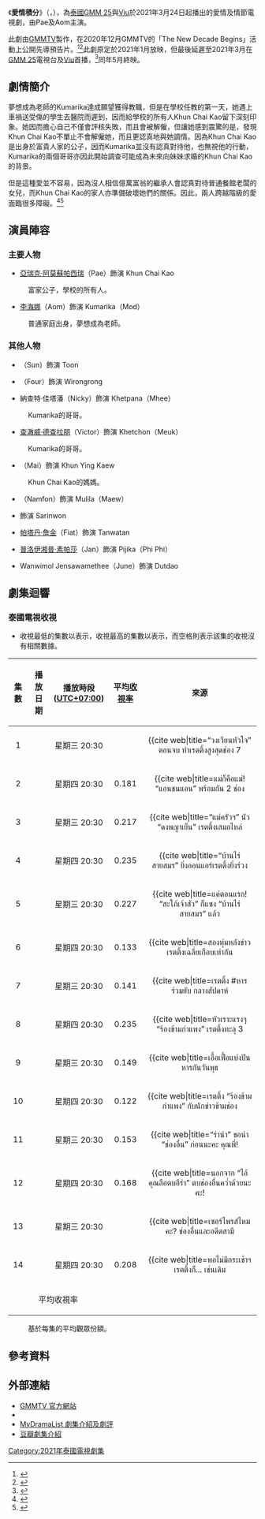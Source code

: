 {{Infobox Television
| show_name     = 愛情積分
| original_name = {{lang|th|แต้มรัก}}
| image         = File:Mr Lipstick.png
| image_size    = 250 px
| caption       = 
| show_name_2   = 
| genre         = 愛情<br>{{le|泰國肥皂劇|Thai television soap opera|情節劇}}
| format        = 
| based_on      = 
| creator       = 
| developer     = 
| writer        = 
| director      = Ekkasit Trakulkasemsuk
| starring      = [[亞瑞克·阿莫蘇帕西瑞|亞瑞克·阿莫蘇帕西瑞]]<br>[[李海娜|李海娜]]
| theme_music_composer = 
| opentheme            = 
| endtheme             = 
| composer             = 
| country       = {{THA}}
| location      = {{THA}}
| language      = [[泰語|泰語]]
| num_episodes  = 14
| runtime       = 46 - 48 分鐘
| company       = [[GMMTV|GMMTV]]
| producer      = 
| channel       = [[GMM_25|GMM 25]]<br/>[[Viu|Viu]]
| first_run     = {{THA}}
| first_aired   = {{Start date|2021|3|24}}
| last_aired    = {{End date|2021|5|13}}
| related       = 
| preceded_by   = 
| followed_by   = 
| website       = https://www.gmm-tv.com/contents/episode/ZRgWQ/ GMMTV
| production_website = 
}}
《'''愛情積分'''》（{{lang-th|'''แต้มรัก'''}}，{{lang-en|Mr. Lipstick}}），為[[泰國|泰國]][[GMM_25|GMM 25]]與[[Viu|Viu]]於2021年3月24日起播出的愛情及情節電視劇，由Pae及Aom主演。

此劇由[[GMMTV|GMMTV]]製作，在2020年12月GMMTV的「The New Decade Begins」活動上公開先導預告片。<ref>{{cite web |title='จีเอ็มเอ็มทีวี'ขนทัพนักแสดง เปิดโผ 16 ซีรีส์ปี 2021 |url=https://www.thaipost.net/main/detail/85982/ |website=thaipost.net |publisher=Thai Post |access-date=10-02-2021 |language=Th |date=04-12-2020 |archive-date=2020-12-04 |archive-url=https://web.archive.org/web/20201204130856/https://www.thaipost.net/main/detail/85982 |dead-url=no }}</ref><ref>{{cite web |title="GMMTV" เปิดโผ 16 ซีรีส์เรื่องเยี่ยม พร้อมเผยโปรเจ็คท์ใหม่สุดปัง |url=https://www.dailynews.co.th/entertainment/810896/ |website=dailynews.co.th |publisher=Dailynews |access-date=10-02-2021 |language=Th |date=06-12-2020 |archive-date=2020-12-09 |archive-url=https://web.archive.org/web/20201209232822/https://www.dailynews.co.th/entertainment/810896 |dead-url=no }}</ref>此劇原定於2021年1月放映，但最後延遲至2021年3月在[[GMM_25|GMM 25]]電視台及[[Viu|Viu]]首播，<ref>{{cite web|title=เรื่องย่อ แต้มรัก|url=https://drama.kapook.com/view238595.html/|website=kapook.com|publisher=kapook.com|access-date=2021-03-18|language=Th|date=03-2021|archive-date=2021-03-09|archive-url=https://web.archive.org/web/20210309143714/https://drama.kapook.com/view238595.html|dead-url=no}}</ref>同年5月終映。

== 劇情簡介 ==
夢想成為老師的Kumarika達成願望獲得教職，但是在學校任教的第一天，她遇上車禍送受傷的學生去醫院而遲到，因而給學校的所有人Khun Chai Kao留下深刻印象。她因而擔心自己不僅會評核失敗，而且會被解僱，但讓她感到震驚的是，發現Khun Chai Kao不單止不會解僱她，而且更認真地與她調情。因為Khun Chai Kao是出身於富貴人家的公子，因而Kumarika並沒有認真對待他，也無視他的行動，Kumarika的兩個哥哥亦因此開始調查可能成為未來向妹妹求婚的Khun Chai Kao的背景。

但是這種愛並不容易，因為沒人相信億萬富翁的繼承人會認真對待普通餐館老闆的女兒，而Khun Chai Kao的家人亦準備破壞她們的關係。因此，兩人跨越階級的愛面臨很多障礙。<ref>{{cite web |title="เป้-ออม" จัดหนักความสนุกกับเรื่องราวรักสุดฮาที่พร้อมกระตุกต่อมฟิน |url=https://www.dailynews.co.th/entertainment/829975/ |website=dailynews.co.th |publisher=Daily News |access-date=2021-03-18 |language=Th |date=12-03-2021 |archive-date=2021-03-15 |archive-url=https://web.archive.org/web/20210315010318/https://dailynews.co.th/entertainment/829975 |dead-url=no }}</ref><ref>{{cite web |title=อยากรักกับคุณชายก็ต้องทำแต้ม! Trailer แต้มรัก Mr.Lipstick|url=https://www.youtube.com/watch?v=Bgf1janswsg/ |website=YouTube |publisher=GMMTV |access-date=2021-03-18|language=Th |date=11-03-2021}}</ref>

== 演員陣容 ==
{{small|註：括號內的演員姓名為小名。}}
=== 主要人物 ===
* [[亞瑞克·阿莫蘇帕西瑞|亞瑞克·阿莫蘇帕西瑞]]（Pae）飾演 Khun Chai Kao
: 富家公子，學校的所有人。

* [[李海娜|李海娜]]（Aom）飾演 Kumarika（Mod）
: 普通家庭出身，夢想成為老師。

=== 其他人物 ===
* {{link-th|帕拉查功·皮亞薩庫喬|ประชากร ปิยะสกุลแก้ว}}（Sun）飾演 Toon

* {{link-th|Sakonrat Woraurai|ศกลรัตน์ วรอุไร}}（Four）飾演 Wirongrong

* 納查特·佳塔潘（Nicky）飾演 Khetpana（Mhee）
: Kumarika的哥哥。

* [[查澈威·德查拉朋|查澈威·德查拉朋]]（Victor）飾演 Khetchon（Meuk）
: Kumarika的哥哥。

* {{link-th|納塔·咯誒|นัฏฐา ลอยด์}}（Mai）飾演 Khun Ying Kaew
: Khun Chai Kao的媽媽。

* {{link-th|Sruangsuda Lawanprasert|สรวงสุดา ลาวัณย์ประเสริฐ}}（Namfon）飾演 Mulila（Maew）

* {{link-th|Ampha Phoosit|อำภา ภูษิต}} 飾演 Sarinwon

* [[帕塔丹·詹金|帕塔丹·詹金]]（Fiat）飾演 Tanwatan

* [[普洛伊湘普·素帕莎|普洛伊湘普·素帕莎]]（Jan）飾演 Pijika（Phi Phi）

* Wanwimol Jensawamethee（June）飾演 Dutdao

== 劇集迴響 ==
=== 泰國電視收視 ===
*收視最低的集數以{{color|blue|'''藍色'''}}表示，收視最高的集數以{{color|red|'''紅色'''}}表示，而空格則表示該集的收視沒有相關數據。

{| class="wikitable"
! 集數<br>{{abbr|No.|Number}}
! 播放日期
! 播放時段<br>([[UTC+07:00|UTC+07:00]])
! 平均[[尼爾森收視率|收視率]]
! 來源
|-
! style="text-align: center;" | 1
| style="text-align: center;" | {{start_date|2021|03|24}}
| style="text-align: center;" | 星期三 20:30
| style="text-align: center;" | {{color|red|'''0.289'''}}
| style="text-align: center;" | <ref name="ep01">{{cite web|title=“วงเวียนหัวใจ” ตอนจบ ทำเรตติ้งสูงสุดช่อง 7
|url=https://www.facebook.com/Kwiangremote/posts/2518732198432668|website=facebook.com|publisher=เขวี้ยงรีโมท|language=th|date=2021-03-25|accessdate=2021-03-25}}</ref>
|-
! style="text-align: center;" | 2
| style="text-align: center;" | {{start_date|2021|03|25}}
| style="text-align: center;" | 星期四 20:30
| style="text-align: center;" | 0.181
| style="text-align: center;" | <ref name="ep02">{{cite web|title=แม่ก็คือแม่! “แอนชนแอน” พร้อมกัน 2 ช่อง
|url=https://www.facebook.com/Kwiangremote/posts/2519353905037164|website=facebook.com|publisher=เขวี้ยงรีโมท|language=th|date=2021-03-26|accessdate=2021-03-26}}</ref>
|-
! style="text-align: center;" | 3
| style="text-align: center;" | {{start_date|2021|03|31}}
| style="text-align: center;" | 星期三 20:30
| style="text-align: center;" | 0.217
| style="text-align: center;" | <ref name="ep03">{{cite web|title=“แม่ครัวฯ” นัว “ดงพญาเย็น” เรตติ้งเสมอไหล่
|url=https://www.facebook.com/Kwiangremote/posts/2523392281299993|website=facebook.com|publisher=เขวี้ยงรีโมท|language=th|date=2021-04-01|accessdate=2021-04-01}}</ref>
|-
! style="text-align: center;" | 4
| style="text-align: center;" | {{start_date|2021|04|01}}
| style="text-align: center;" | 星期四 20:30
| style="text-align: center;" | 0.235
| style="text-align: center;" | <ref name="ep04">{{cite web|title=“บ้านไร่สายสมร” ยิ่งออนแอร์เรตติ้งยิ่งร่วง
|url=https://www.facebook.com/Kwiangremote/posts/2524110867894801|website=facebook.com|publisher=เขวี้ยงรีโมท|language=th|date=2021-04-02|accessdate=2021-04-02}}</ref>
|-
! style="text-align: center;" | 5
| style="text-align: center;" | {{start_date|2021|04|07}}
| style="text-align: center;" | 星期三 20:30
| style="text-align: center;" | 0.227
| style="text-align: center;" | <ref name="ep05">{{cite web|title=แค่ตอนแรก! “สะใภ้เจ้าสัว” ก็แซง “บ้านไร่สายสมร” แล้ว
|url=https://www.facebook.com/Kwiangremote/posts/2528521744120380|website=facebook.com|publisher=เขวี้ยงรีโมท|language=th|date=2021-04-08|accessdate=2021-04-08}}</ref>
|-
! style="text-align: center;" | 6
| style="text-align: center;" | {{start_date|2021|04|08}}
| style="text-align: center;" | 星期四 20:30
| style="text-align: center;" | 0.133
| style="text-align: center;" | <ref name="ep06">{{cite web|title=สองทุ่มหลังข่าว เรตติ้งเฉลี่ยเกือบเท่ากัน
|url=https://www.facebook.com/Kwiangremote/posts/2529184704054084|website=facebook.com|publisher=เขวี้ยงรีโมท|language=th|date=2021-04-09|accessdate=2021-04-09}}</ref>
|-
! style="text-align: center;" | 7
| style="text-align: center;" | {{start_date|2021|04|21}}
| style="text-align: center;" | 星期三 20:30
| style="text-align: center;" | 0.141
| style="text-align: center;" | <ref name="ep07">{{cite web|title=เรตติ้ง #หารร่วมยับ กลางสัปดาห์
|url=https://www.facebook.com/Kwiangremote/posts/2538050006500887|website=facebook.com|publisher=เขวี้ยงรีโมท|language=th|date=2021-04-22|accessdate=2021-04-22}}</ref>
|-
! style="text-align: center;" | 8
| style="text-align: center;" | {{start_date|2021|04|22}}
| style="text-align: center;" | 星期四 20:30
| style="text-align: center;" | 0.235
| style="text-align: center;" | <ref name="ep08">{{cite web|title=หัวเราะแรงๆ “ร้องข้ามกำแพง” เรตติ้งทะลุ 3
|url=https://www.facebook.com/Kwiangremote/posts/2538763549762866|website=facebook.com|publisher=เขวี้ยงรีโมท|language=th|date=2021-04-23|accessdate=2021-04-23}}</ref>
|-
! style="text-align: center;" | 9
| style="text-align: center;" | {{start_date|2021|04|28}}
| style="text-align: center;" | 星期三 20:30
| style="text-align: center;" | 0.149
| style="text-align: center;" | <ref name="ep09">{{cite web|title=เอื้อเฟื้อแบ่งปัน หารกันวันพุธ
|url=https://www.facebook.com/Kwiangremote/posts/2542867782685776|website=facebook.com|publisher=เขวี้ยงรีโมท|language=th|date=2021-04-29|accessdate=2021-04-29}}</ref>
|-
! style="text-align: center;" | 10
| style="text-align: center;" | {{start_date|2021|04|29}}
| style="text-align: center;" | 星期四 20:30
| style="text-align: center;" | 0.122
| style="text-align: center;" | <ref name="ep10">{{cite web|title=เรตติ้ง “ร้องข้ามกำแพง” กับนักข่าวข้ามช่อง
|url=https://www.facebook.com/Kwiangremote/posts/2543516989287522|website=facebook.com|publisher=เขวี้ยงรีโมท|language=th|date=2021-04-30|accessdate=2021-04-30}}</ref>
|-
! style="text-align: center;" | 11
| style="text-align: center;" | {{start_date|2021|05|05}}
| style="text-align: center;" | 星期三 20:30
| style="text-align: center;" | 0.153
| style="text-align: center;" | <ref name="ep11">{{cite web|title=“รำนำ” ขอนำ “ช่องอื่น” ก่อนนะคะ คุณพี่!
|url=https://www.facebook.com/Kwiangremote/posts/2547371308902090|website=facebook.com|publisher=เขวี้ยงรีโมท|language=th|date=2021-05-06|accessdate=2021-05-06}}</ref>
|-
! style="text-align: center;" | 12
| style="text-align: center;" | {{start_date|2021|05|06}}
| style="text-align: center;" | 星期四 20:30
| style="text-align: center;" | 0.168
| style="text-align: center;" | <ref name="ep12">{{cite web|title=นอกจาก “ไอ้คุณลือตบอีรำ” ตบช่องอื่นคว่ำด้วยนะคะ!
|url=https://www.facebook.com/Kwiangremote/posts/2548006142171940|website=facebook.com|publisher=เขวี้ยงรีโมท|language=th|date=2021-05-07|accessdate=2021-05-07}}</ref>
|-
! style="text-align: center;" | 13
| style="text-align: center;" | {{start_date|2021|05|12}}
| style="text-align: center;" | 星期三 20:30
| style="text-align: center;" | {{color|blue|'''0.121'''}}
| style="text-align: center;" | <ref name="ep13">{{cite web|title=เซอร์ไพรส์ไหมคะ? ช่องอื่นและอดีตสามี
|url=https://www.facebook.com/Kwiangremote/posts/2552134475092440|website=facebook.com|publisher=เขวี้ยงรีโมท|language=th|date=2021-05-13|accessdate=2021-05-13}}</ref>
|-
! style="text-align: center;" | 14
| style="text-align: center;" | {{start_date|2021|05|13}}
| style="text-align: center;" | 星期四 20:30
| style="text-align: center;" | 0.208
| style="text-align: center;" | <ref name="ep14">{{cite web|title=พอไม่มีกระเช้าฯ เรตติ้งก็... เช่นเดิม
|url=https://www.facebook.com/Kwiangremote/posts/2552835795022308|website=facebook.com|publisher=เขวี้ยงรีโมท|language=th|date=2021-05-13|accessdate=2021-05-13}}</ref>
|-
! colspan="3" style="text-align: center;" | 平均收視率
| style="text-align: center;" | {{color|green|'''0.184'''}}
| style="text-align: center;" | {{ref|average|1}}
|}

:{{note|average|1}} 基於每集的平均觀眾份額。

== 參考資料 ==
{{reflist}}

== 外部連結 ==
* [https://www.gmm-tv.com/contents/episode/ZRgWQ/ GMMTV 官方網站]{{th}}
* {{youtube|playlist=PLszepnkojZI7Co58AlXHgEaPQaLKPe_NY|《愛情積分》}}
* [https://mydramalist.com/39859-dtaem-rak/ MyDramaList 劇集介紹及劇評] {{Wayback|url=https://mydramalist.com/39859-dtaem-rak/ |date=20201201013431 }}{{en}}
* [https://movie.douban.com/subject/34950197/ 豆瓣劇集介紹] {{Wayback|url=https://movie.douban.com/subject/34950197/ |date=20210612040353 }}{{zh}}

{{GMMTV電視劇系列}}
[[Category:2021年泰國電視劇集|Category:2021年泰國電視劇集]]